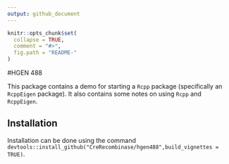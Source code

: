 ```yaml
---
output: github_document
---
```


<!-- README.md is generated from README.Rmd. Please edit that file -->

```r
knitr::opts_chunk$set(
  collapse = TRUE,
  comment = "#>",
  fig.path = "README-"
)
```

#HGEN 488

This package contains a demo for starting a  `Rcpp` package (specifically an `RcppEigen` package).  It also contains some notes on using `Rcpp` and `RcppEigen`.

## Installation
Installation can be done using the command `devtools::install_github("CreRecombinase/hgen488",build_vignettes = TRUE)`. 